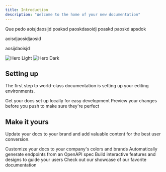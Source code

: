 ```yaml
---
title: Introduction
description: "Welcome to the home of your new documentation"
---
```


Que pedo
aoisjdaosijd
poaksd
paoskdasoidj
poaskd
paoskd
apsdok

aoisdjaosidjaosid

aosijdaoisjd

<img alt="Hero Light" classname="block dark:hidden" src="https://github.com/edgarlr/mintlify-docs/blob/branch-4//images/hero-light.png?raw=true" />

<img alt="Hero Dark" classname="hidden dark:block" src="https://github.com/edgarlr/mintlify-docs/blob/branch-4//images/hero-dark.png?raw=true" />

## Setting up

The first step to world-class documentation is setting up your editing environments.

<CardGroup cols={2}>
  <Card title="Edit Your Docs" icon="pen-to-square" href="https://mintlify.com/docs/quickstart">
    Get your docs set up locally for easy development
  </Card>

  <Card title="Preview Changes" icon="image" href="https://mintlify.com/docs/development">
    Preview your changes before you push to make sure they're perfect
  </Card>
</CardGroup>

## Make it yours

Update your docs to your brand and add valuable content for the best user conversion.

<CardGroup cols={2}>
  <Card title="Customize Style" icon="palette" href="https://mintlify.com/docs/settings/global">
    Customize your docs to your company's colors and brands
  </Card>

  <Card title="Reference APIs" icon="code" href="https://mintlify.com/docs/api-playground/openapi">
    Automatically generate endpoints from an OpenAPI spec
  </Card>

  <Card title="Add Components" icon="screwdriver-wrench" href="https://mintlify.com/docs/content/components/accordions">
    Build interactive features and designs to guide your users
  </Card>

  <Card title="Get Inspiration" icon="stars" href="https://mintlify.com/customers">
    Check out our showcase of our favorite documentation
  </Card>
</CardGroup>